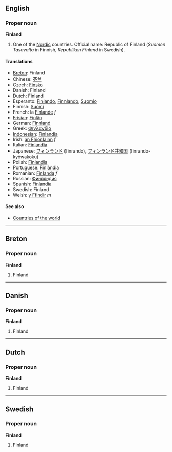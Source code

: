 ==English==
===Proper noun===
'''Finland'''

# One of the [[Nordic]] countries. Official name: Republic of Finland (''Suomen Tasavalta'' in Finnish, ''Republiken Finland'' in Swedish).

====Translations====
*[[Breton]]: Finland
*Chinese: [[芬兰]]
*Czech: [[Finsko]]
*Danish: Finland
*Dutch: Finland
*Esperanto: [[Finlando]], [[Finnlando]], [[Suomio]]
*Finnish: [[Suomi]]
*French: la [[Finlande]] ''f''
*[[Frisian]]: [[Finlân]]
*German: [[Finnland]]
*Greek: [[Φινλανδία]]
*[[Indonesian]]: [[Finlandia]]
*Irish: [[an Fhionlainn]] ''f''
*Italian: [[Finlandia]]
*Japanese: [[フィンランド]] (finrando), [[フィンランド]][[共和国]] (finrando-kyōwakoku)
*Polish: [[Finlandia]]
*Portuguese: [[Finlândia]]
*Romanian: [[Finlanda]] ''f''
*Russian: [[Финляндия]]
*Spanish: [[Finlandia]]
*Swedish: Finland
*Welsh: [[y Ffindir]] ''m''

====See also====
*[[Countries of the world]]

----
==Breton==
===Proper noun===
'''Finland'''

#Finland

----
==Danish==
===Proper noun===
'''Finland'''

#Finland

----
==Dutch==
===Proper noun===
'''Finland'''

#Finland

----
==Swedish==
===Proper noun===
'''Finland'''

#Finland